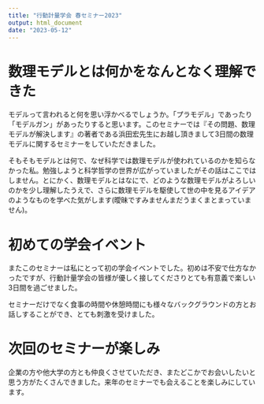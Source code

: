 ```yaml
---
title: "行動計量学会 春セミナー2023"
output: html_document
date: "2023-05-12"
---
```


# 数理モデルとは何かをなんとなく理解できた

モデルって言われると何を思い浮かべるでしょうか。「プラモデル」であったり「モデルガン」があったりすると思います。このセミナーでは『その問題、数理モデルが解決します』の著者である浜田宏先生にお越し頂きまして3日間の数理モデルに関するセミナーをしていただきました。


そもそもモデルとは何で、なぜ科学では数理モデルが使われているのかを知らなかった私。勉強しようと科学哲学の世界が広がっていましたがその話はここではしません。とにかく、数理モデルとはなにで、どのような数理モデルがよろしいのかを少し理解したうえで、さらに数理モデルを駆使して世の中を見るアイデアのようなものを学べた気がします(曖昧ですみませんまだうまくまとまっていません)。


# 初めての学会イベント

またこのセミナーは私にとって初の学会イベントでした。初めは不安で仕方なかったですが、行動計量学会の皆様が優しく接してくださりとても有意義で楽しい3日間を過ごせました。

セミナーだけでなく食事の時間や休憩時間にも様々なバックグラウンドの方とお話しすることができ、とても刺激を受けました。


# 次回のセミナーが楽しみ

企業の方や他大学の方とも仲良くさせていただき、またどこかでお会いしたいと思う方がたくさんできました。来年のセミナーでも会えることを楽しみにしています。

